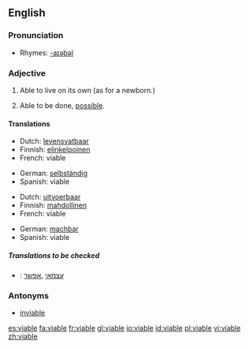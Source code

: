 ==English==

===Pronunciation===
*Rhymes: [[Rhymes:English:-aɪəbəl|-aɪəbəl]]

===Adjective===
{{en-adj}}

# {{archaic}} Able to live on its own (as for a newborn.)
# Able to be done, [[possible]].

====Translations====
{{trans-top|able to live on its own}}
*Dutch: [[levensvatbaar]]
*Finnish: [[elinkelpoinen]]
*French: viable
{{trans-mid}}
*German: [[selbständig]]
*Spanish: viable
{{trans-bottom}}

{{trans-top|possible}}
*Dutch: [[uitvoerbaar]]
*Finnish: [[mahdollinen]]
*French: viable
{{trans-mid}}
*German: [[machbar]]
*Spanish: viable
{{trans-bottom}}

=====Translations to be checked=====
{{checktrans}}
*{{ttbc|Hebrew}}: [[עצמאי]] ,[[אפשר]]

===Antonyms===
*[[inviable]]

[[es:viable]]
[[fa:viable]]
[[fr:viable]]
[[gl:viable]]
[[io:viable]]
[[id:viable]]
[[pl:viable]]
[[vi:viable]]
[[zh:viable]]
